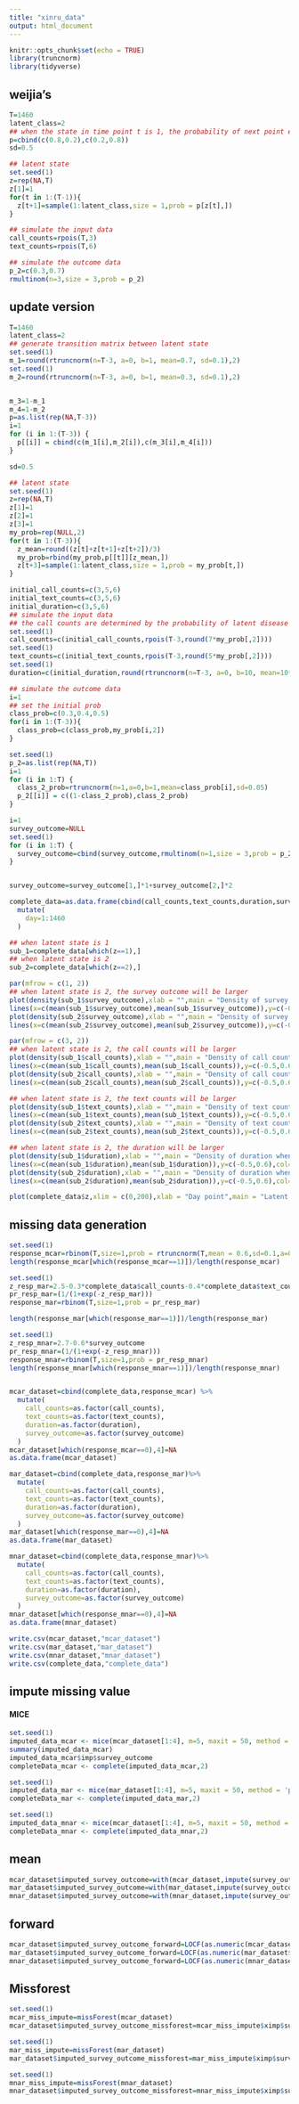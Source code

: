 ```yaml
---
title: "xinru_data"
output: html_document
---
```


```r
knitr::opts_chunk$set(echo = TRUE)
library(truncnorm)
library(tidyverse)
```

## weijia's

```r
T=1460
latent_class=2
## when the state in time point t is 1, the probability of next point equals to 1 is 0.8
p=cbind(c(0.8,0.2),c(0.2,0.8))
sd=0.5

## latent state
set.seed(1)
z=rep(NA,T)
z[1]=1
for(t in 1:(T-1)){
  z[t+1]=sample(1:latent_class,size = 1,prob = p[z[t],])
}

## simulate the input data
call_counts=rpois(T,3)
text_counts=rpois(T,6)

## simulate the outcome data
p_2=c(0.3,0.7)
rmultinom(n=3,size = 3,prob = p_2)
```

## update version

```r
T=1460
latent_class=2
## generate transition matrix between latent state
set.seed(1)
m_1=round(rtruncnorm(n=T-3, a=0, b=1, mean=0.7, sd=0.1),2)     
set.seed(1)
m_2=round(rtruncnorm(n=T-3, a=0, b=1, mean=0.3, sd=0.1),2)


m_3=1-m_1
m_4=1-m_2
p=as.list(rep(NA,T-3))
i=1
for (i in 1:(T-3)) {
  p[[i]] = cbind(c(m_1[i],m_2[i]),c(m_3[i],m_4[i]))
}

sd=0.5

## latent state
set.seed(1)
z=rep(NA,T)
z[1]=1
z[2]=1
z[3]=1
my_prob=rep(NULL,2)
for(t in 1:(T-3)){
  z_mean=round((z[t]+z[t+1]+z[t+2])/3)
  my_prob=rbind(my_prob,p[[t]][z_mean,])
  z[t+3]=sample(1:latent_class,size = 1,prob = my_prob[t,])
}

initial_call_counts=c(3,5,6)
initial_text_counts=c(3,5,6)
initial_duration=c(3,5,6)
## simulate the input data
## the call counts are determined by the probability of latent disease status of that day point
set.seed(1)
call_counts=c(initial_call_counts,rpois(T-3,round(7*my_prob[,2])))
set.seed(1)
text_counts=c(initial_text_counts,rpois(T-3,round(5*my_prob[,2])))
set.seed(1)
duration=c(initial_duration,round(rtruncnorm(n=T-3, a=0, b=10, mean=10*my_prob[,2], sd=2)))

## simulate the outcome data
i=1
## set the initial prob
class_prob=c(0.3,0.4,0.5)
for(i in 1:(T-3)){
  class_prob=c(class_prob,my_prob[i,2])
}

set.seed(1)
p_2=as.list(rep(NA,T))
i=1
for (i in 1:T) {
  class_2_prob=rtruncnorm(n=1,a=0,b=1,mean=class_prob[i],sd=0.05)
  p_2[[i]] = c((1-class_2_prob),class_2_prob)
}

i=1
survey_outcome=NULL
set.seed(1)
for (i in 1:T) {
  survey_outcome=cbind(survey_outcome,rmultinom(n=1,size = 3,prob = p_2[[i]]))
}


survey_outcome=survey_outcome[1,]*1+survey_outcome[2,]*2

complete_data=as.data.frame(cbind(call_counts,text_counts,duration,survey_outcome,z)) %>% 
  mutate(
    day=1:1460
  )

## when latent state is 1
sub_1=complete_data[which(z==1),]
## when latent state is 2
sub_2=complete_data[which(z==2),]

par(mfrow = c(1, 2)) 
## when latent state is 2, the survey outcome will be larger
plot(density(sub_1$survey_outcome),xlab = "",main = "Density of survey score when latent state is nondisease",cex.main=0.7,cex.lab=0.7,cex.axis=0.7)
lines(x=c(mean(sub_1$survey_outcome),mean(sub_1$survey_outcome)),y=c(-0.5,0.6),col="red",lty=2)
plot(density(sub_2$survey_outcome),xlab = "",main = "Density of survey score when latent state is disease",cex.main=0.7,cex.lab=0.7,cex.axis=0.7)
lines(x=c(mean(sub_2$survey_outcome),mean(sub_2$survey_outcome)),y=c(-0.5,0.6),col="red",lty=2)

par(mfrow = c(3, 2)) 
## when latent state is 2, the call counts will be larger
plot(density(sub_1$call_counts),xlab = "",main = "Density of call counts when latent state is nondisease",cex.main=0.7,cex.lab=0.7,cex.axis=0.7)
lines(x=c(mean(sub_1$call_counts),mean(sub_1$call_counts)),y=c(-0.5,0.6),col="red",lty=2)
plot(density(sub_2$call_counts),xlab = "",main = "Density of call counts when latent state is disease",cex.main=0.7,cex.lab=0.7,cex.axis=0.7)
lines(x=c(mean(sub_2$call_counts),mean(sub_2$call_counts)),y=c(-0.5,0.6),col="red",lty=2)

## when latent state is 2, the text counts will be larger
plot(density(sub_1$text_counts),xlab = "",main = "Density of text counts when latent state is nondisease",cex.main=0.7,cex.lab=0.7,cex.axis=0.7)
lines(x=c(mean(sub_1$text_counts),mean(sub_1$text_counts)),y=c(-0.5,0.6),col="red",lty=2)
plot(density(sub_2$text_counts),xlab = "",main = "Density of text counts when latent state is disease",cex.main=0.7,cex.lab=0.7,cex.axis=0.7)
lines(x=c(mean(sub_2$text_counts),mean(sub_2$text_counts)),y=c(-0.5,0.6),col="red",lty=2)

## when latent state is 2, the duration will be larger
plot(density(sub_1$duration),xlab = "",main = "Density of duration when latent state is nondisease",cex.main=0.7,cex.lab=0.7,cex.axis=0.7)
lines(x=c(mean(sub_1$duration),mean(sub_1$duration)),y=c(-0.5,0.6),col="red",lty=2)
plot(density(sub_2$duration),xlab = "",main = "Density of duration when latent state is disease",cex.main=0.7,cex.lab=0.7,cex.axis=0.7)
lines(x=c(mean(sub_2$duration),mean(sub_2$duration)),y=c(-0.5,0.6),col="red",lty=2)

plot(complete_data$z,xlim = c(0,200),xlab = "Day point",main = "Latent disease state plot",ylab="Latent disease status")
```

## missing data generation

```r
set.seed(1)
response_mcar=rbinom(T,size=1,prob = rtruncnorm(T,mean = 0.6,sd=0.1,a=0,b=1))
length(response_mcar[which(response_mcar==1)])/length(response_mcar)

set.seed(1)
z_resp_mar=2.5-0.3*complete_data$call_counts-0.4*complete_data$text_counts
pr_resp_mar=(1/(1+exp(-z_resp_mar)))
response_mar=rbinom(T,size=1,prob = pr_resp_mar)

length(response_mar[which(response_mar==1)])/length(response_mar)

set.seed(1)
z_resp_mnar=2.7-0.6*survey_outcome
pr_resp_mnar=(1/(1+exp(-z_resp_mnar)))
response_mnar=rbinom(T,size=1,prob = pr_resp_mnar)
length(response_mnar[which(response_mnar==1)])/length(response_mnar)


mcar_dataset=cbind(complete_data,response_mcar) %>% 
  mutate(
    call_counts=as.factor(call_counts),
    text_counts=as.factor(text_counts),
    duration=as.factor(duration),
    survey_outcome=as.factor(survey_outcome)
  )
mcar_dataset[which(response_mcar==0),4]=NA
as.data.frame(mcar_dataset)

mar_dataset=cbind(complete_data,response_mar)%>% 
  mutate(
    call_counts=as.factor(call_counts),
    text_counts=as.factor(text_counts),
    duration=as.factor(duration),
    survey_outcome=as.factor(survey_outcome)
  )
mar_dataset[which(response_mar==0),4]=NA
as.data.frame(mar_dataset)

mnar_dataset=cbind(complete_data,response_mnar)%>% 
  mutate(
    call_counts=as.factor(call_counts),
    text_counts=as.factor(text_counts),
    duration=as.factor(duration),
    survey_outcome=as.factor(survey_outcome)
  )
mnar_dataset[which(response_mnar==0),4]=NA
as.data.frame(mnar_dataset)

write.csv(mcar_dataset,"mcar_dataset")
write.csv(mar_dataset,"mar_dataset")
write.csv(mnar_dataset,"mnar_dataset")
write.csv(complete_data,"complete_data")
```

## impute missing value

#### MICE

```r
set.seed(1)
imputed_data_mcar <- mice(mcar_dataset[1:4], m=5, maxit = 50, method = 'polr', seed = 500)
summary(imputed_data_mcar)
imputed_data_mcar$imp$survey_outcome
completeData_mcar <- complete(imputed_data_mcar,2)

set.seed(1)
imputed_data_mar <- mice(mar_dataset[1:4], m=5, maxit = 50, method = 'polr', seed = 500)
completeData_mar <- complete(imputed_data_mar,2)

set.seed(1)
imputed_data_mnar <- mice(mcar_dataset[1:4], m=5, maxit = 50, method = 'polr', seed = 500)
completeData_mnar <- complete(imputed_data_mnar,2)

```

## mean
```r
mcar_dataset$imputed_survey_outcome=with(mcar_dataset,impute(survey_outcome,mean))
mar_dataset$imputed_survey_outcome=with(mar_dataset,impute(survey_outcome,mean))
mnar_dataset$imputed_survey_outcome=with(mnar_dataset,impute(survey_outcome,mean))
```

## forward
```r
mcar_dataset$imputed_survey_outcome_forward=LOCF(as.numeric(mcar_dataset$survey_outcome)+2)
mar_dataset$imputed_survey_outcome_forward=LOCF(as.numeric(mar_dataset$survey_outcome)+2)
mnar_dataset$imputed_survey_outcome_forward=LOCF(as.numeric(mnar_dataset$survey_outcome)+2)
```

## Missforest
```r
set.seed(1)
mcar_miss_impute=missForest(mcar_dataset)
mcar_dataset$imputed_survey_outcome_missforest=mcar_miss_impute$ximp$survey_outcome

set.seed(1)
mar_miss_impute=missForest(mar_dataset)
mar_dataset$imputed_survey_outcome_missforest=mar_miss_impute$ximp$survey_outcome

set.seed(1)
mnar_miss_impute=missForest(mnar_dataset)
mnar_dataset$imputed_survey_outcome_missforest=mnar_miss_impute$ximp$survey_outcome
```


